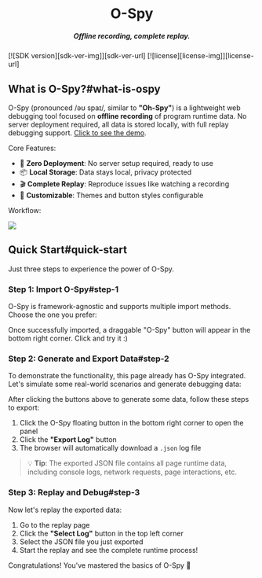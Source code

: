 
[license-img]: https://img.shields.io/github/license/HuolalaTech/page-spy-web?label=License
[license-url]: https://github.com/HuolalaTech/page-spy-web/blob/main/LICENSE
[sdk-ver-img]: https://img.shields.io/npm/v/@huolala-tech/page-spy-plugin-ospy?label=OSpy&color=white
[sdk-ver-url]: https://npmjs.com/package/@huolala-tech/page-spy-plugin-ospy


<div align="center">
  <Icon component={Logo} style={{ fontSize: 100, color: '#fff' }} />
  <h1>O-Spy</h1>
  <h5>Offline recording, complete replay.</h5>
</div>

<div className='badges'>
  [![SDK version][sdk-ver-img]][sdk-ver-url]
  [![license][license-img]][license-url]
</div>

## What is O-Spy?#what-is-ospy

O-Spy (pronounced /əʊ spaɪ/, similar to **"Oh-Spy"**) is a lightweight web debugging tool focused on **offline recording** of program runtime data. No server deployment required, all data is stored locally, with full replay debugging support. [Click to see the demo](/o-spy?url=demo).

Core Features:

- 🚀 **Zero Deployment**: No server setup required, ready to use
- 📦 **Local Storage**: Data stays local, privacy protected
- 🎬 **Complete Replay**: Reproduce issues like watching a recording
- 🎨 **Customizable**: Themes and button styles configurable

Workflow:

<a href={workflow} target="_blank">
  <img src={workflow} style={{width: '100%'}} />
</a>

## Quick Start#quick-start

Just three steps to experience the power of O-Spy.

### Step 1: Import O-Spy#step-1

O-Spy is framework-agnostic and supports multiple import methods. Choose the one you prefer:


<ImportGuide showConfig={false} />

Once successfully imported, a draggable "O-Spy" button will appear in the bottom right corner. Click and try it :)


<CallOSpy />

### Step 2: Generate and Export Data#step-2

To demonstrate the functionality, this page already has O-Spy integrated. Let's simulate some real-world scenarios and generate debugging data:


<MakeData />

After clicking the buttons above to generate some data, follow these steps to export:

1. Click the O-Spy floating button in the bottom right corner to open the panel
2. Click the **"Export Log"** button
3. The browser will automatically download a `.json` log file

> 💡 **Tip**: The exported JSON file contains all page runtime data, including console logs, network requests, page interactions, etc.

### Step 3: Replay and Debug#step-3

Now let's replay the exported data:

1. Go to the <Link to="/o-spy?url=" target='_blank'>replay page</Link>
2. Click the **"Select Log"** button in the top left corner
3. Select the JSON file you just exported
4. Start the replay and see the complete runtime process!

Congratulations! You've mastered the basics of O-Spy 🎉
